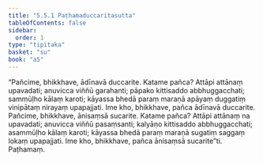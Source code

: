 ```yaml
---
title: "5.5.1 Paṭhamaduccaritasutta"
tableOfContents: false
sidebar:
  order: 1
type: "tipitaka"
basket: "su"
book: "a5"
---
```



<DynamicBreadcrumb />

<Division number="241" book="a5">

<Paragraph number="1318" book="a5">
“Pañcime, bhikkhave, ādīnavā duccarite. Katame pañca? Attāpi attānaṃ upavadati; anuvicca viññū garahanti; pāpako kittisaddo abbhuggacchati; sammūḷho kālaṃ karoti; kāyassa bhedā paraṃ maraṇā apāyaṃ duggatiṃ vinipātaṃ nirayaṃ upapajjati. Ime kho, bhikkhave, pañca ādīnavā duccarite.
</Paragraph>

<Paragraph number="1319" book="a5">
Pañcime, bhikkhave, ānisaṃsā sucarite. Katame pañca? Attāpi attānaṃ na upavadati; anuvicca viññū pasaṃsanti; kalyāṇo kittisaddo abbhuggacchati; asammūḷho kālaṃ karoti; kāyassa bhedā paraṃ maraṇā sugatiṃ saggaṃ lokaṃ upapajjati. Ime kho, bhikkhave, pañca ānisaṃsā sucarite”ti.

</Paragraph>
</Division>

<Paragraph number="1320" type="center" book="a5">
Paṭhamaṃ.
</Paragraph>